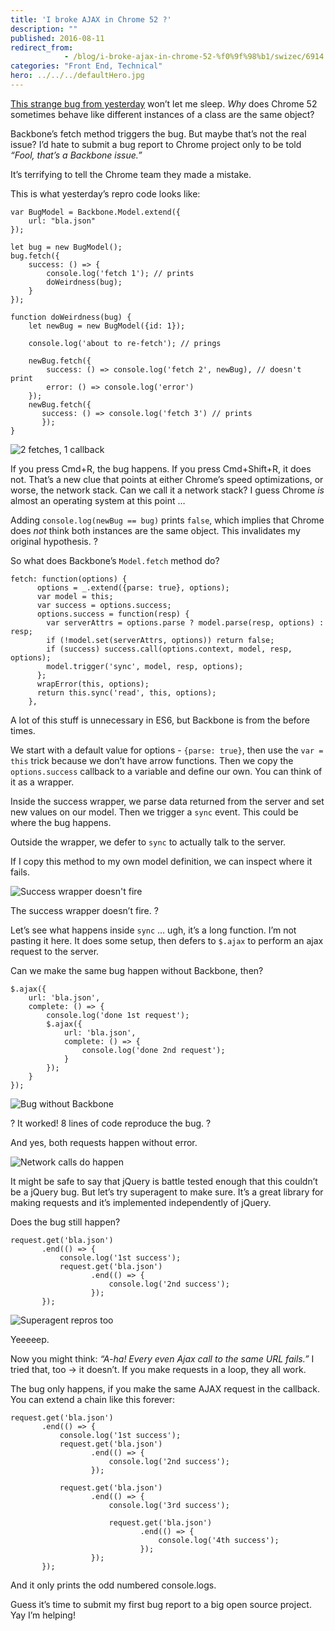 ```yaml
---
title: 'I broke AJAX in Chrome 52 ?'
description: ""
published: 2016-08-11
redirect_from: 
            - /blog/i-broke-ajax-in-chrome-52-%f0%9f%98%b1/swizec/6914
categories: "Front End, Technical"
hero: ../../../defaultHero.jpg
---
```

[This strange bug from yesterday](https://swizec.com/blog/js-object-optimization-bug-in-chrome-52/swizec/6908) won’t let me sleep. _Why_ does Chrome 52 sometimes behave like different instances of a class are the same object?

Backbone’s fetch method triggers the bug. But maybe that’s not the real issue? I’d hate to submit a bug report to Chrome project only to be told _“Fool, that’s a Backbone issue.”_

It’s terrifying to tell the Chrome team they made a mistake.

This is what yesterday’s repro code looks like:

```
var BugModel = Backbone.Model.extend({
    url: "bla.json"
});

let bug = new BugModel();
bug.fetch({
    success: () => {
        console.log('fetch 1'); // prints
        doWeirdness(bug);
    }
});

function doWeirdness(bug) {
    let newBug = new BugModel({id: 1});

    console.log('about to re-fetch'); // prings

    newBug.fetch({
        success: () => console.log('fetch 2', newBug), // doesn't print
        error: () => console.log('error')
    });
    newBug.fetch({
       success: () => console.log('fetch 3') // prints
       });
}
```

![2 fetches, 1 callback](./img/blog-wp-content-uploads-2016-08-chrome-eats-objects.gif)

If you press Cmd+R, the bug happens. If you press Cmd+Shift+R, it does not. That’s a new clue that points at either Chrome’s speed optimizations, or worse, the network stack. Can we call it a network stack? I guess Chrome _is_ almost an operating system at this point …

Adding `console.log(newBug == bug)` prints `false`, which implies that Chrome does _not_ think both instances are the same object. This invalidates my original hypothesis. ?

So what does Backbone’s `Model.fetch` method do?

```
fetch: function(options) {
      options = _.extend({parse: true}, options);
      var model = this;
      var success = options.success;
      options.success = function(resp) {
        var serverAttrs = options.parse ? model.parse(resp, options) : resp;
        if (!model.set(serverAttrs, options)) return false;
        if (success) success.call(options.context, model, resp, options);
        model.trigger('sync', model, resp, options);
      };
      wrapError(this, options);
      return this.sync('read', this, options);
    },
```

A lot of this stuff is unnecessary in ES6, but Backbone is from the before times.

We start with a default value for options - `{parse: true}`, then use the `var = this` trick because we don’t have arrow functions. Then we copy the `options.success` callback to a variable and define our own. You can think of it as a wrapper.

Inside the success wrapper, we parse data returned from the server and set new values on our model. Then we trigger a `sync` event. This could be where the bug happens.

Outside the wrapper, we defer to `sync` to actually talk to the server.

If I copy this method to my own model definition, we can inspect where it fails.

![Success wrapper doesn&#x27;t fire](./img/blog-wp-content-uploads-2016-08-success-wrapper.gif)

The success wrapper doesn’t fire. ?

Let’s see what happens inside `sync` … ugh, it’s a long function. I’m not pasting it here. It does some setup, then defers to `$.ajax` to perform an ajax request to the server.

Can we make the same bug happen without Backbone, then?

```
$.ajax({
    url: 'bla.json',
    complete: () => {
        console.log('done 1st request');
        $.ajax({
            url: 'bla.json',
            complete: () => {
                console.log('done 2nd request');
            }
        });
    }
});
```

![Bug without Backbone](./img/blog-wp-content-uploads-2016-08-purer-bug.gif)

? It worked! 8 lines of code reproduce the bug. ?

And yes, both requests happen without error.

![Network calls do happen](./img/blog-wp-content-uploads-2016-08-bug-network.gif)

It might be safe to say that jQuery is battle tested enough that this couldn’t be a jQuery bug. But let’s try superagent to make sure. It’s a great library for making requests and it’s implemented independently of jQuery.

Does the bug still happen?

```
request.get('bla.json')
       .end(() => {
           console.log('1st success');
           request.get('bla.json')
                  .end(() => {
                      console.log('2nd success');
                  });
       });
```

![Superagent repros too](./img/blog-wp-content-uploads-2016-08-superagent-bug.gif)

Yeeeeep.

Now you might think: _“A-ha! Every even Ajax call to the same URL fails.”_ I tried that, too -&gt; it doesn’t. If you make requests in a loop, they all work.

The bug only happens, if you make the same AJAX request in the callback. You can extend a chain like this forever:

```
request.get('bla.json')
       .end(() => {
           console.log('1st success');
           request.get('bla.json')
                  .end(() => {
                      console.log('2nd success');
                  });

           request.get('bla.json')
                  .end(() => {
                      console.log('3rd success');

                      request.get('bla.json')
                             .end(() => {
                                 console.log('4th success');
                             });
                  });
       });
```

And it only prints the odd numbered console.logs.

Guess it’s time to submit my first bug report to a big open source project. Yay I’m helping!